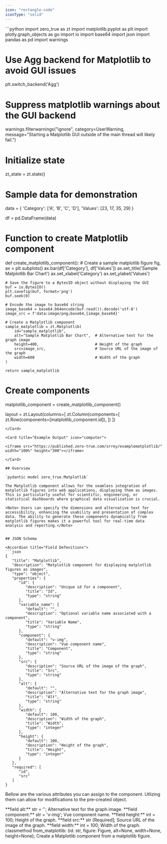 ```yaml
---
icon: "rectangle-code"
iconType: "solid"
---
```


<Card title="Example Usage" icon="code">
  ```python
import zero_true as zt
import matplotlib.pyplot as plt
import plotly.graph_objects as go
import io
import base64
import json
import pandas as pd
import warnings

# Use Agg backend for Matplotlib to avoid GUI issues
plt.switch_backend('Agg')

# Suppress matplotlib warnings about the GUI backend
warnings.filterwarnings("ignore", category=UserWarning, message="Starting a Matplotlib GUI outside of the main thread will likely fail.")

# Initialize state
zt_state = zt.state()

# Sample data for demonstration
data = {
    'Category': ['A', 'B', 'C', 'D'],
    'Values': [23, 17, 35, 29]
}

df = pd.DataFrame(data)

# Function to create Matplotlib component
def create_matplotlib_component():
    # Create a sample matplotlib figure
    fig, ax = plt.subplots()
    ax.bar(df['Category'], df['Values'])
    ax.set_title('Sample Matplotlib Bar Chart')
    ax.set_xlabel('Category')
    ax.set_ylabel('Values')

    # Save the figure to a BytesIO object without displaying the GUI
    buf = io.BytesIO()
    plt.savefig(buf, format='png')
    buf.seek(0)

    # Encode the image to base64 string
    image_base64 = base64.b64encode(buf.read()).decode('utf-8')
    image_src = f'data:image/png;base64,{image_base64}'

    # Create a Matplotlib component
    sample_matplotlib = zt.Matplotlib(
        id="sample_matplotlib",
        alt="Sample Matplotlib Bar Chart",  # Alternative text for the graph image
        height=400,                         # Height of the graph
        src=image_src,                      # Source URL of the image of the graph
        width=600                           # Width of the graph
    )

    return sample_matplotlib

# Create components
matplotlib_component = create_matplotlib_component()

layout = zt.Layout(columns=[
    zt.Column(components=[
        zt.Row(components=[matplotlib_component.id]),
    ])
])
```
</Card>

<Card title="Example Output" icon="computer">

<iframe src="https://published.zero-true.com/srrey/examplematplotlib/" width="100%" height="300"></iframe>

</Card>

## Overview

`pydantic model zero_true.Matplotlib` 

The Matplotlib component allows for the seamless integration of matplotlib figures into web applications, displaying them as images. This is particularly useful for scientific, engineering, or statistical dashboards where graphical data visualization is crucial. 

<Note> Users can specify the dimensions and alternative text for accessibility, enhancing the usability and presentation of complex data. The ability to generate these components dynamically from matplotlib figures makes it a powerful tool for real-time data analysis and reporting.</Note>


## JSON Schema

<Accordion title="Field Defenitions"> 
```json
{
   "title": "Matplotlib",
   "description": "Matplotlib component for displaying matplotlib figures as images",
   "type": "object",
   "properties": {
      "id": {
         "description": "Unique id for a component",
         "title": "Id",
         "type": "string"
      },
      "variable_name": {
         "default": "",
         "description": "Optional variable name associated with a component",
         "title": "Variable Name",
         "type": "string"
      },
      "component": {
         "default": "v-img",
         "description": "Vue component name",
         "title": "Component",
         "type": "string"
      },
      "src": {
         "description": "Source URL of the image of the graph",
         "title": "Src",
         "type": "string"
      },
      "alt": {
         "default": "",
         "description": "Alternative text for the graph image",
         "title": "Alt",
         "type": "string"
      },
      "width": {
         "default": 100,
         "description": "Width of the graph",
         "title": "Width",
         "type": "integer"
      },
      "height": {
         "default": 100,
         "description": "Height of the graph",
         "title": "Height",
         "type": "integer"
      }
   },
   "required": [
      "id",
      "src"
   ]
}
```
</Accordion> 


<Info>Bellow are the various attributes you can assign to the component. Utlizing them can allow for modifications to the pre-created object.</Info>

<ResponseField name="zero_true.Matplotlib" type="Zero True Component">
  <Expandable title="properties">
   <AccordionGroup>
<Accordion title="field alt">
      **field alt:** str = ''; 
      Alternative text for the graph image.
</Accordion>

<Accordion title="field component">
      **field component:** str = 'v-img'; 
      Vue component name.
</Accordion>

<Accordion title="field height">
      **field height:** int = 100; 
      Height of the graph.
</Accordion>

<Accordion title="field src">
      **field src:** str [Required]; 
      Source URL of the image of the graph.
</Accordion>

<Accordion title="field width">
      **field width:** int = 100; 
      Width of the graph.
</Accordion>
   </AccordionGroup>
  </Expandable>
</ResponseField>

<Card title="Methods">
  classmethod from_matplotlib: (id: str, figure: Figure, alt=None, width=None, height=None);
      Create a Matplotlib component from a matplotlib figure.
</Card>










